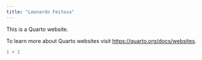 ```yaml
---
title: "Leonardo Feitosa"
---
```


This is a Quarto website.

To learn more about Quarto websites visit <https://quarto.org/docs/websites>.

```r
1 + 1
```
